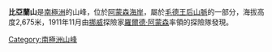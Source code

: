 {{coord|86|33|S|164|14|W|display=title}}

'''比亞蘭山'''是[[南極洲|南極洲]]的山峰，位於[[阿蒙森海岸|阿蒙森海岸]]，屬於[[毛德王后山脈|毛德王后山脈]]的一部分，海拔高度2,675米，1911年11月由[[挪威|挪威]]探險家[[羅爾德·阿蒙森|羅爾德·阿蒙森]]率領的探險隊發現。

{{Antarctica-geo-stub}}
[[Category:南極洲山峰|Category:南極洲山峰]]